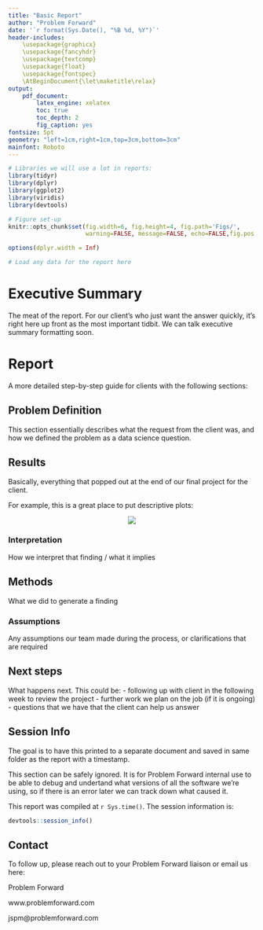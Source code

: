 ```yaml
---
title: "Basic Report"
author: "Problem Forward"
date: '`r format(Sys.Date(), "%B %d, %Y")`'
header-includes:
    \usepackage{graphicx}
    \usepackage{fancyhdr}
    \usepackage{textcomp}
    \usepackage{float}
    \usepackage{fontspec}
    \AtBeginDocument{\let\maketitle\relax}
output: 
    pdf_document:
        latex_engine: xelatex
        toc: true
        toc_depth: 2
        fig_caption: yes
fontsize: 5pt
geometry: "left=1cm,right=1cm,top=3cm,bottom=3cm"
mainfont: Roboto
---
```


\makeatletter
\graphicspath{{../../../../../images/}}
\fancypagestyle{plain}{
    \fancyhf{}
    \fancyhead[L]{\textbf{\@title} \\ \@author \\ \@date}
    \fancyhead[R]{\includegraphics[height=1cm]{smalllogo_test.png}} 
    \fancyfoot[R]{\textcopyright Problem Forward 2018}
}

\pagestyle{plain}

```r
# Libraries we will use a lot in reports:
library(tidyr)
library(dplyr)
library(ggplot2)
library(viridis)
library(devtools)

# Figure set-up
knitr::opts_chunk$set(fig.width=6, fig.height=4, fig.path='Figs/',
                      warning=FALSE, message=FALSE, echo=FALSE,fig.pos = 'H')

options(dplyr.width = Inf)
```


```r
# Load any data for the report here
```

# Executive Summary
The meat of the report. For our client's who just want the answer quickly, it's right here up front as the most important tidbit. We can talk executive summary formatting soon.

# Report
A more detailed step-by-step guide for clients with the following sections:

## Problem Definition
This section essentially describes what the request from the client was, and how we defined the problem as a data science question. 

## Results
Basically, everything that popped out at the end of our final project for the client.

For example, this is a great place to put descriptive plots:

<center>
![](example1.png)
</center>

### Interpretation
How we interpret that finding / what it implies

## Methods 
What we did to generate a finding

### Assumptions
Any assumptions our team made during the process, or clarifications that are required

## Next steps
What happens next. This could be:
 - following up with client in the following week to review the project
 - further work we plan on the job (if it is ongoing)
 - questions that we have that the client can help us answer

## Session Info
The goal is to have this printed to a separate document and saved in same folder as the report with a timestamp.

This section can be safely ignored. It is for Problem Forward internal use to be able to debug and undertand what versions of all the software we're using, so if there is an error later we can track down what caused it. 

This report was compiled at `r Sys.time()`. The session information is:

```r
devtools::session_info()
```

## Contact
To follow up, please reach out to your Problem Forward liaison or email us here:

Problem Forward

www.problemforward.com

jspm@problemforward.com
